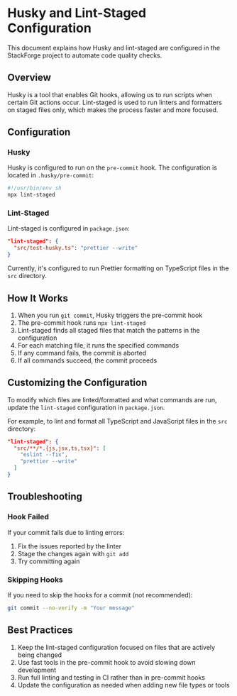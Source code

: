 # Husky and Lint-Staged Configuration

This document explains how Husky and lint-staged are configured in the StackForge project to automate code quality checks.

## Overview

Husky is a tool that enables Git hooks, allowing us to run scripts when certain Git actions occur. Lint-staged is used to run linters and formatters on staged files only, which makes the process faster and more focused.

## Configuration

### Husky

Husky is configured to run on the `pre-commit` hook. The configuration is located in `.husky/pre-commit`:

```bash
#!/usr/bin/env sh
npx lint-staged
```

### Lint-Staged

Lint-staged is configured in `package.json`:

```json
"lint-staged": {
  "src/test-husky.ts": "prettier --write"
}
```

Currently, it's configured to run Prettier formatting on TypeScript files in the `src` directory.

## How It Works

1. When you run `git commit`, Husky triggers the pre-commit hook
2. The pre-commit hook runs `npx lint-staged`
3. Lint-staged finds all staged files that match the patterns in the configuration
4. For each matching file, it runs the specified commands
5. If any command fails, the commit is aborted
6. If all commands succeed, the commit proceeds

## Customizing the Configuration

To modify which files are linted/formatted and what commands are run, update the `lint-staged` configuration in `package.json`.

For example, to lint and format all TypeScript and JavaScript files in the `src` directory:

```json
"lint-staged": {
  "src/**/*.{js,jsx,ts,tsx}": [
    "eslint --fix",
    "prettier --write"
  ]
}
```

## Troubleshooting

### Hook Failed

If your commit fails due to linting errors:

1. Fix the issues reported by the linter
2. Stage the changes again with `git add`
3. Try committing again

### Skipping Hooks

If you need to skip the hooks for a commit (not recommended):

```bash
git commit --no-verify -m "Your message"
```

## Best Practices

1. Keep the lint-staged configuration focused on files that are actively being changed
2. Use fast tools in the pre-commit hook to avoid slowing down development
3. Run full linting and testing in CI rather than in pre-commit hooks
4. Update the configuration as needed when adding new file types or tools
